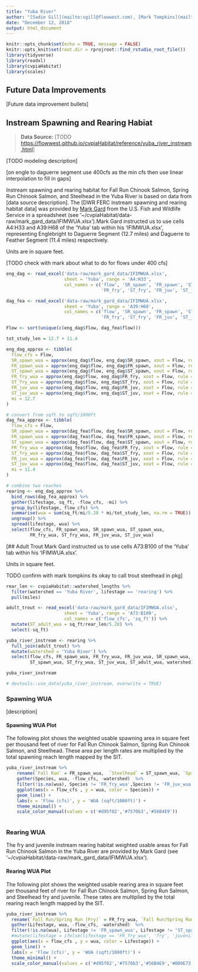 ```yaml
---
title: "Yuba River"
author: "[Sadie Gill](mailto:sgill@flowwest.com), [Mark Tompkins](mailto:mtompkins@flowwest.com)"
date: "December 12, 2018"
output: html_document
---
```


```r
knitr::opts_chunk$set(echo = TRUE, message = FALSE)
knitr::opts_knit$set(root.dir = rprojroot::find_rstudio_root_file())
library(tidyverse)
library(readxl)
library(cvpiaHabitat)
library(scales)
```

## Future Data Improvements
[Future data improvement bullets]

## Instream Spawning and Rearing Habiat

> **Data Source:**  [TODO
> <https://flowwest.github.io/cvpiaHabitat/reference/yuba_river_instream.html>]

[TODO modeling description]

[on engle to daguerre segment use 400cfs as the min cfs
then use linear interpolation to fill in gaps]

Instream spawning and rearing habitat for Fall Run Chinook Salmon, Spring Run Chinook Salmon, and Steelhead in the Yuba River is based on data from [data source description]. The [DWR FERC instream spawning and rearing habitat data] was provided by [Mark Gard](mailto:mark_gard@fws.gov) from the U.S. Fish and Wildlife Service in a spreadsheet (see '~/cvpiaHabitat/data-raw/mark_gard_data/IFIMWUA.xlsx').Mark Gard instructed us to use cells A4:H33 and A39:H68 of the 'Yuba' tab within his 'IFIMWUA.xlsx', representing Englebright to Daguerre Segment (12.7 miles) and Daguerre to Feather Segment (11.4 miles) respectively.

Units are in square feet. 

[TODO check with mark about what to do for flows under 400 cfs]
```r

eng_dag <- read_excel('data-raw/mark_gard_data/IFIMWUA.xlsx', 
                      sheet = 'Yuba', range = 'A4:H33', 
                      col_names = c('flow', 'SR_spawn', 'FR_spawn', 'ST_spawn', 
                                    'FR_fry', 'ST_fry', 'FR_juv', 'ST_juv'))

dag_fea <- read_excel('data-raw/mark_gard_data/IFIMWUA.xlsx', 
                      sheet = 'Yuba', range = 'A39:H68',
                      col_names = c('flow', 'SR_spawn', 'FR_spawn', 'ST_spawn', 
                                    'FR_fry', 'ST_fry', 'FR_juv', 'ST_juv'))

Flow <- sort(unique(c(eng_dag$flow, dag_fea$flow)))

tot_study_len = 12.7 + 11.4

eng_dag_approx <- tibble(
  flow_cfs = Flow,
  SR_spawn_wua = approx(eng_dag$flow, eng_dag$SR_spawn, xout = Flow, rule = 1:2)$y,
  FR_spawn_wua = approx(eng_dag$flow, eng_dag$FR_spawn, xout = Flow, rule = 1:2)$y,
  ST_spawn_wua = approx(eng_dag$flow, eng_dag$ST_spawn, xout = Flow, rule = 1:2)$y,
  FR_fry_wua = approx(eng_dag$flow, eng_dag$FR_fry, xout = Flow, rule = 1:2)$y,
  ST_fry_wua = approx(eng_dag$flow, eng_dag$ST_fry, xout = Flow, rule = 1:2)$y,
  FR_juv_wua = approx(eng_dag$flow, eng_dag$FR_juv, xout = Flow, rule = 1:2)$y,
  ST_juv_wua = approx(eng_dag$flow, eng_dag$ST_juv, xout = Flow, rule = 1:2)$y,
  mi = 12.7
)

# convert from sqft to sqft/1000ft
dag_fea_approx <- tibble(
  flow_cfs = Flow,
  SR_spawn_wua = approx(dag_fea$flow, dag_fea$SR_spawn, xout = Flow, rule = 2)$y,
  FR_spawn_wua = approx(dag_fea$flow, dag_fea$FR_spawn, xout = Flow, rule = 2)$y,
  ST_spawn_wua = approx(dag_fea$flow, dag_fea$ST_spawn, xout = Flow, rule = 2)$y,
  FR_fry_wua = approx(dag_fea$flow, dag_fea$FR_fry, xout = Flow, rule = 2)$y,
  ST_fry_wua = approx(dag_fea$flow, dag_fea$ST_fry, xout = Flow, rule = 2)$y,
  FR_juv_wua = approx(dag_fea$flow, dag_fea$FR_juv, xout = Flow, rule = 2)$y,
  ST_juv_wua = approx(dag_fea$flow, dag_fea$ST_juv, xout = Flow, rule = 2)$y,
  mi = 11.4
)

# combine two reaches
rearing <- eng_dag_approx %>% 
  bind_rows(dag_fea_approx) %>% 
  gather(lifestage, sq_ft, -flow_cfs, -mi) %>% 
  group_by(lifestage, flow_cfs) %>% 
  summarise(wua = sum(sq_ft/mi/5.28 * mi/tot_study_len, na.rm = TRUE)) %>% 
  ungroup() %>% 
  spread(lifestage, wua) %>% 
  select(flow_cfs, FR_spawn_wua, SR_spawn_wua, ST_spawn_wua,
         FR_fry_wua, ST_fry_wua, FR_juv_wua, ST_juv_wua)

```

[## Adult Trout
Mark Gard instructed us to use cells A73:B100 of the 'Yuba' tab
within his 'IFIMWUA.xlsx'.

Units in square feet.

TODO confirm with mark tompkins its okay to call trout steelhead in pkg] 
```r
rear_len <- cvpiaHabitat::watershed_lengths %>% 
  filter(watershed == 'Yuba River', lifestage == 'rearing') %>% 
  pull(miles)

adult_trout <- read_excel('data-raw/mark_gard_data/IFIMWUA.xlsx', 
                      sheet = 'Yuba', range = 'A73:B100',
                      col_names = c('flow_cfs', 'sq_ft')) %>% 
  mutate(ST_adult_wua = sq_ft/rear_len/5.28) %>% 
  select(-sq_ft)

yuba_river_instream <- rearing %>% 
  full_join(adult_trout) %>% 
  mutate(watershed = 'Yuba River') %>% 
  select(flow_cfs, FR_spawn_wua, FR_fry_wua, FR_juv_wua, SR_spawn_wua,
         ST_spawn_wua, ST_fry_wua, ST_juv_wua, ST_adult_wua, watershed)

yuba_river_instream

# devtools::use_data(yuba_river_instream, overwrite = TRUE)
```


### Spawning WUA 
[description]

#### Spawning WUA Plot
The following plot shows the weighted usable spawning area in square feet per thousand feet of river for Fall Run Chinook Salmon, Spring Run Chinook Salmon, and Steelhead. These area per length rates are multiplied by the total spawning reach length mapped by the SIT. 

``` r
yuba_river_instream %>% 
    rename(`Fall Run` = FR_spawn_wua,  `Steelhead` = ST_spawn_wua, `Spring Run` = SR_spawn_wua) %>% 
    gather(Species, wua, -flow_cfs, -watershed)  %>% 
    filter(!is.na(wua), Species != 'FR_fry_wua',Species != 'FR_juv_wua',Species != 'ST_adult_wua',Species != 'ST_juv_wua',Species != 'ST_fry_wua') %>% 
    ggplot(aes(x = flow_cfs , y = wua, color = Species)) +
    geom_line() +
    labs(x = 'Flow (cfs)', y = 'WUA (sqft/1000ft)') +
    theme_minimal() + 
    scale_color_manual(values = c('#d95f02','#7570b3','#56B4E9'))
  

```

### Rearing WUA
The fry and juvenile instream rearing habitat weighted usable areas for Fall Run Chinook Salmon in the Yuba River are provided by Mark Gard (see '~/cvpiaHabitat/data-raw/mark_gard_data/IFIMWUA.xlsx'). 

#### Rearing WUA Plot

The following plot shows the weighted usable rearing area in square feet per thousand feet of river for Fall Run Chinook Salmon, Spring Run Salmon, and Steelhead fry and juvenile. These rates are multiplied by the total rearing reach length mapped by the SIT. 
``` r
yuba_river_instream %>% 
  rename(`Fall Run/Spring Run (Fry)` = FR_fry_wua, `Fall Run/Spring Run (Juvenile)` = FR_juv_wua, `Steelhead (Fry)` = ST_fry_wua, `Steelhead (Juvenile)` = ST_juv_wua) %>% 
  gather(Lifestage, wua, -flow_cfs, -watershed)  %>% 
  filter(!is.na(wua), Lifestage != 'FR_spawn_wua', Lifestage != 'ST_spawn_wua', Lifestage != 'ST_adult_wua',Lifestage != 'SR_spawn_wua') %>%
  #mutate(lifestage = ifelse(lifestage == 'FR_fry_wua', 'fry', 'juvenile')) %>% 
  ggplot(aes(x = flow_cfs , y = wua, color = Lifestage)) +
  geom_line() +
  labs(x = 'Flow (cfs)', y = 'WUA (sqft/1000ft)') + 
  theme_minimal() + 
  scale_color_manual(values = c('#d95f02','#7570b3','#56B4E9','#009E73'))
```
